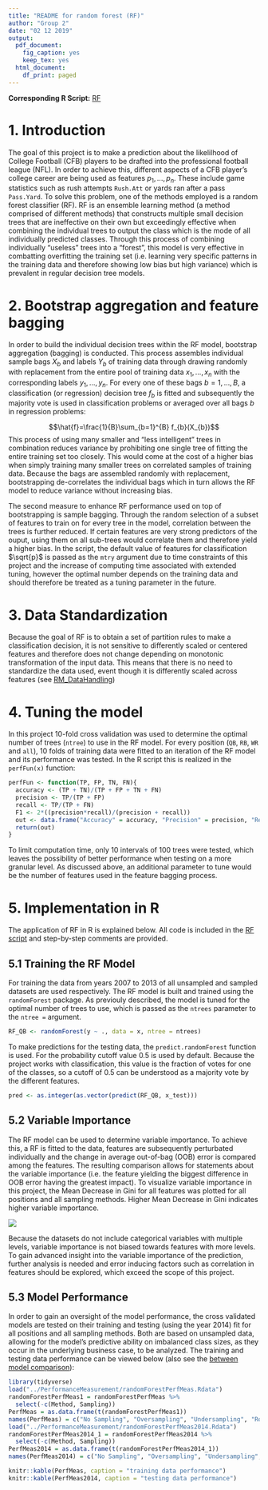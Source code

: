 ```yaml
---
title: "README for random forest (RF)"
author: "Group 2"
date: "02 12 2019"
output:
  pdf_document:
    fig_caption: yes
    keep_tex: yes
  html_document:
    df_print: paged
---
```


**Corresponding R Script:** [RF](https://github.com/NicSchuler/DSF_NFLDraftPrediction/blob/master/Project_Scripts/RandomForest.R)

# 1. Introduction

The goal of this project is to make a prediction about the likelilhood of College Football (CFB) players to be drafted into the professional football league (NFL). In order to achieve this, different aspects of a CFB player's college career are being used as features $p_{1}, ..., p_{n}$. These include game statistics such as rush attempts `Rush.Att` or yards ran after a pass `Pass.Yard`. To solve this problem, one of the methods employed is a random forest classifier (RF). RF is an ensemble learning method (a method comprised of different methods) that constructs multiple small decision trees that are ineffective on their own but exceedingly effective when combining the individual trees to output the class which is the mode of all individually predicted classes. Through this process of combining individually "useless" trees into a "forest", this model is very effective in combatting overfitting the training set (i.e. learning very specific patterns in the training data and therefore showing low bias but high variance) which is prevalent in regular decision tree models.

# 2. Bootstrap aggregation and feature bagging

In order to build the individual decision trees within the RF model, bootstrap aggregation (bagging) is conducted. This process assembles individual sample bags $X_{b}$ and labels $Y_{b}$ of training data through drawing randomly with replacement from the entire pool of training data $x_{1},...,x_{n}$ with the corresponding labels $y_{1},...,y_{n}$. For every one of these bags $b=1,...,B$, a classification (or regression) decision tree $f_{b}$ is fitted and subsequently the majority vote is used in classification problems or averaged over all bags $b$ in regression problems:

$$\hat{f}=\frac{1}{B}\sum_{b=1}^{B} f_{b}(X_{b})$$
This process of using many smaller and "less intelligent" trees in combination reduces variance by prohibiting one single tree of fitting the entire training set too closely. This would come at the cost of a higher bias when simply training many smaller trees on correlated samples of training data. Because the bags are assembled randomly with replacement, bootstrapping de-correlates the individual bags which in turn allows the RF model to reduce variance without increasing bias.

The second measure to enhance RF performance used on top of bootstrapping is sample bagging. Through the random selection of a subset of features to train on for every tree in the model, correlation between the trees is further reduced. If certain features are very strong predictors of the ouput, using them on all sub-trees would correlate them and therefore yield a higher bias. In the script, the default value of features for classification $\sqrt{p}$ is passed as the `mtry` argument due to time constraints of this project and the increase of computing time associated with extended tuning, however the optimal number depends on the training data and should therefore be treated as a tuning parameter in the future.

# 3. Data Standardization

Because the goal of RF is to obtain a set of partition rules to make a classification decision, it is not sensitive to differently scaled or centered features and therefore does not change depending on monotonic transformation of the input data. This means that there is no need to standardize the data used, event though it is differently scaled across features (see [RM_DataHandling](https://github.com/NicSchuler/DSF_NFLDraftPrediction/tree/master/Data/READMEs))

# 4. Tuning the model

In this project 10-fold cross validation was used to determine the optimal number of trees (`ntree`) to use in the RF model. For every position (`QB`, `RB`, `WR` and `all`), 10 folds of training data were fitted to an iteration of the RF model and its performance was tested. In the R script this is realized in the `perfFun(x)` function:

```r
perfFun <- function(TP, FP, TN, FN){
  accuracy <- (TP + TN)/(TP + FP + TN + FN)
  precision <- TP/(TP + FP)
  recall <- TP/(TP + FN)
  F1 <- 2*((precision*recall)/(precision + recall))
  out <- data.frame("Accuracy" = accuracy, "Precision" = precision, "Recall" = recall, "F1" = F1)
  return(out)
}
```

To limit computation time, only 10 intervals of 100 trees were tested, which leaves the possibility of better performance when testing on a more granular level. As discussed above, an additional parameter to tune would be the number of features used in the feature bagging process.

# 5. Implementation in R

The application of RF in R is explained below. All code is included in the [RF script](https://github.com/NicSchuler/DSF_NFLDraftPrediction/blob/master/Project_Scripts/RandomForest.R) and step-by-step comments are provided.

## 5.1 Training the RF Model

For training the data from years 2007 to 2013 of all unsampled and sampled datasets are used respectively. The RF model is built and trained using the `randomForest` package. As previouly described, the model is tuned for the optimal number of trees to use, which is passed as the `ntrees` parameter to the `ntree = ` argument.

```r
RF_QB <- randomForest(y ~ ., data = x, ntree = ntrees)
```
To make predictions for the testing data, the `predict.randomForest` function is used. For the probability cutoff value 0.5 is used by default. Because the project works with classification, this value is the fraction of votes for one of the classes, so a cutoff of 0.5 can be understood as a majority vote by the different features.

```r
pred <- as.integer(as.vector(predict(RF_QB, x_test)))
```
 
## 5.2 Variable Importance

The RF model can be used to determine variable importance. To achieve this, a RF is fitted to the data, features are subsequently perturbated individually and the change in average out-of-bag (OOB) error is compared among the features. The resulting comparison allows for statements about the variable importance (i.e. the feature yielding the biggest difference in OOB error having the greatest impact). To visualize variable importance in this project, the Mean Decrease in Gini for all features was plotted for all positions and all sampling methods. Higher Mean Decrease in Gini indicates higher variable importance.

![](RM_randomForest_files/variable_importance.jpg)

Because the datasets do not include categorical variables with multiple levels, variable importance is not biased towards features with more levels. To gain advanced insight into the variable importance of the prediction, further analysis is needed and error inducing factors such as correlation in features should be explored, which exceed the scope of this project.

## 5.3 Model Performance

In order to gain an oversight of the model performance, the cross validated models are tested on their training and testing (using the year 2014) fit for all positions and all sampling methods. Both are based on unsampled data, allowing for the model's predictive ability on imbalanced class sizes, as they occur in the underlying business case, to be analyzed. The training and testing data performance can be viewed below (also see the [between model comparison](https://github.com/NicSchuler/DSF_NFLDraftPrediction/blob/master/Data/READMEs/RM_PerformanceMeasurement.pdf)):

```r
library(tidyverse)
load("../PerformanceMeasurement/randomForestPerfMeas.Rdata")
randomForestPerfMeas1 = randomForestPerfMeas %>%
  select(-c(Method, Sampling))
PerfMeas = as.data.frame(t(randomForestPerfMeas1))
names(PerfMeas) = c("No Sampling", "Oversampling", "Undersampling", "Rose Both", "Smote")
load("../PerformanceMeasurement/randomForestPerfMeas2014.Rdata")
randomForestPerfMeas2014_1 = randomForestPerfMeas2014 %>%
  select(-c(Method, Sampling))
PerfMeas2014 = as.data.frame(t(randomForestPerfMeas2014_1))
names(PerfMeas2014) = c("No Sampling", "Oversampling", "Undersampling", "Rose Both", "Smote")
```
```r
knitr::kable(PerfMeas, caption = "training data performance")
knitr::kable(PerfMeas2014, caption = "testing data performance")
```